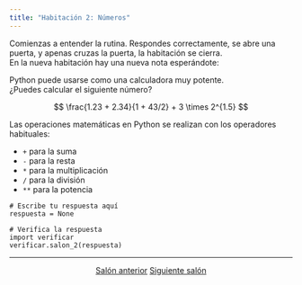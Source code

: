 ```yaml
---
title: "Habitación 2: Números"
---
```


Comienzas a entender la rutina. Respondes correctamente, se abre una puerta, y apenas cruzas la puerta, la habitación se cierra.  
En la nueva habitación hay una nueva nota esperándote:

<div class="alert alert-info">
Python puede usarse como una calculadora muy potente.  
¿Puedes calcular el siguiente número?

$$
\frac{1.23 + 2.34}{1 + 43/2} + 3 \times 2^{1.5}
$$
</div>
::: {.callout-tip title="Operaciones matemáticas en Python" collapse="true"}
Las operaciones matemáticas en Python se realizan con los operadores habituales:

* `+` para la suma
* `-` para la resta
* `*` para la multiplicación
* `/` para la división
* `**` para la potencia
:::

```pyodide-python
# Escribe tu respuesta aquí
respuesta = None

# Verifica la respuesta
import verificar
verificar.salon_2(respuesta)
```

---

<center>
<a href="1.html" class="btn btn-info">Salón anterior</a>
<a href="end.html" class="btn btn-info">Siguiente salón</a>
</center>
